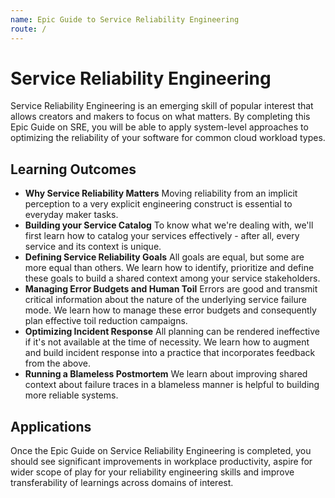 ```yaml
---
name: Epic Guide to Service Reliability Engineering 
route: /
---
```


# Service Reliability Engineering 

Service Reliability Engineering is an emerging skill of popular interest that allows creators and makers to focus on what matters. By completing this Epic Guide on SRE, you will be able to apply system-level approaches to optimizing the reliability of your software for common cloud workload types.

## Learning Outcomes

- **Why Service Reliability Matters** Moving reliability from an implicit perception to a very explicit engineering construct is essential to everyday maker tasks.
- **Building your Service Catalog** To know what we're dealing with, we'll first learn how to catalog your services effectively - after all, every service and its context is unique.
- **Defining Service Reliability Goals** All goals are equal, but some are more equal than others. We learn how to identify, prioritize and define these goals to build a shared context among your service stakeholders.
- **Managing Error Budgets and Human Toil** Errors are good and transmit critical information about the nature of the underlying service failure mode. We learn how to manage these error budgets and consequently plan effective toil reduction campaigns.
- **Optimizing Incident Response** All planning can be rendered ineffective if it's not available at the time of necessity. We learn how to augment and build incident response into a practice that incorporates feedback from the above.
- **Running a Blameless Postmortem** We learn about improving shared context about failure traces in a blameless manner is helpful to building more reliable systems.

## Applications

Once the Epic Guide on Service Reliability Engineering is completed, you should see significant improvements in workplace productivity, aspire for wider scope of play for your reliability engineering skills and improve transferability of learnings across domains of interest.